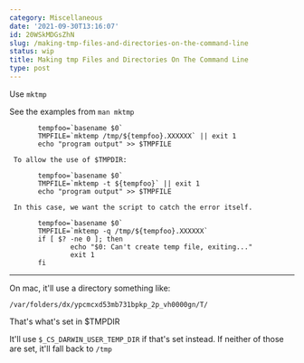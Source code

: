 ```yaml
---
category: Miscellaneous
date: '2021-09-30T13:16:07'
id: 20WSkMDGsZhN
slug: /making-tmp-files-and-directories-on-the-command-line
status: wip
title: Making tmp Files and Directories On The Command Line
type: post
---
```


Use `mktmp`

See the examples from `man mktmp`


           tempfoo=`basename $0`
           TMPFILE=`mktemp /tmp/${tempfoo}.XXXXXX` || exit 1
           echo "program output" >> $TMPFILE

     To allow the use of $TMPDIR:

           tempfoo=`basename $0`
           TMPFILE=`mktemp -t ${tempfoo}` || exit 1
           echo "program output" >> $TMPFILE

     In this case, we want the script to catch the error itself.

           tempfoo=`basename $0`
           TMPFILE=`mktemp -q /tmp/${tempfoo}.XXXXXX`
           if [ $? -ne 0 ]; then
                   echo "$0: Can't create temp file, exiting..."
                   exit 1
           fi

---

On mac, it'll use a directory something like:

    /var/folders/dx/ypcmcxd53mb731bpkp_2p_vh0000gn/T/
    
That's what's set in $TMPDIR

It'll use `$_CS_DARWIN_USER_TEMP_DIR` if that's set instead. If neither of those are set, it'll fall back to `/tmp`